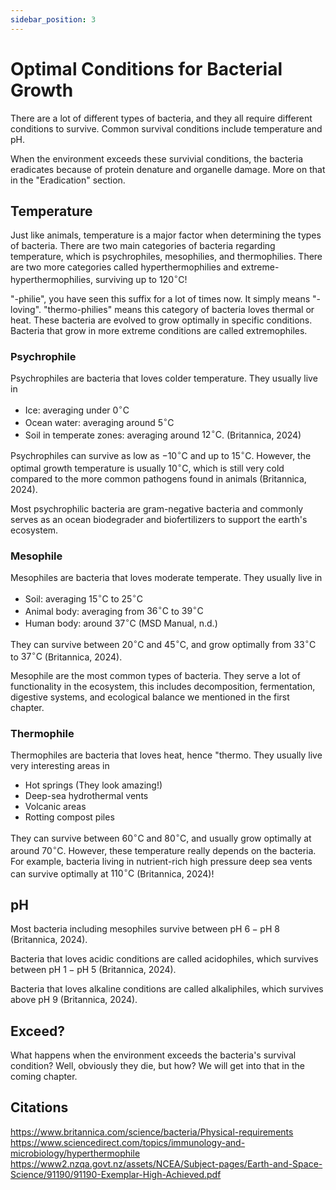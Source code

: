 ```yaml
---
sidebar_position: 3
---
```

# Optimal Conditions for Bacterial Growth
There are a lot of different types of bacteria, and they all require different conditions to survive. Common survival conditions include temperature and pH. 

When the environment exceeds these survivial conditions, the bacteria eradicates because of protein denature and organelle damage. More on that in the "Eradication" section.

## Temperature
Just like animals, temperature is a major factor when determining the types of bacteria. There are two main categories of bacteria regarding temperature, which is psychrophiles, mesophilies, and thermophilies. There are two more categories called hyperthermophilies and extreme-hyperthermophilies, surviving up to $120^\circ\text{C}$! 

"-philie", you have seen this suffix for a lot of times now. It simply means "-loving". "thermo-philies" means this category of bacteria loves thermal or heat. These bacteria are evolved to grow optimally in specific conditions. Bacteria that grow in more extreme conditions are called extremophiles.

### Psychrophile
Psychrophiles are bacteria that loves colder temperature. They usually live in 
- Ice: averaging under $0^\circ\text{C}$
- Ocean water: averaging around $5^\circ\text{C}$
- Soil in temperate zones: averaging around $12^\circ\text{C}$. 
(Britannica, 2024)

Psychrophiles can survive as low as $-10^\circ\text{C}$ and up to $15^\circ\text{C}$. However, the optimal growth temperature is usually $10^\circ\text{C}$, which is still very cold compared to the more common pathogens found in animals (Britannica, 2024).

Most psychrophilic bacteria are gram-negative bacteria and commonly serves as an ocean biodegrader and biofertilizers to support the earth's ecosystem. 

### Mesophile
Mesophiles are bacteria that loves moderate temperate. They usually live in
- Soil: averaging $15^\circ\text{C}$ to $25^\circ\text{C}$
- Animal body: averaging from $36^\circ\text{C}$ to $39^\circ\text{C}$
- Human body: around $37^\circ\text{C}$
(MSD Manual, n.d.)

They can survive between $20^\circ\text{{C}}$ and $45^\circ\text{C}$, and grow optimally from $33^\circ\text{C}$ to $37^\circ\text{C}$ (Britannica, 2024). 

Mesophile are the most common types of bacteria. They serve a lot of functionality in the ecosystem, this includes decomposition, fermentation, digestive systems, and ecological balance we mentioned in the first chapter. 

### Thermophile
Thermophiles are bacteria that loves heat, hence "thermo. They usually live very interesting areas in
- Hot springs (They look amazing!)
- Deep-sea hydrothermal vents 
- Volcanic areas
- Rotting compost piles

They can survive between $60^\circ\text{{C}}$ and $80^\circ\text{C}$, and usually grow optimally at around $70^\circ\text{C}$. However, these temperature really depends on the bacteria. For example, bacteria living in nutrient-rich high pressure deep sea vents can survive optimally at $110^\circ\text{C}$ (Britannica, 2024)! 

## pH
Most bacteria including mesophiles survive between $\text{pH }6-\text{pH }8$ (Britannica, 2024).

Bacteria that loves acidic conditions are called acidophiles, which survives between $\text{pH 1} - \text{pH 5}$ (Britannica, 2024).

Bacteria that loves alkaline conditions are called alkaliphiles, which survives above $\text{pH 9}$ (Britannica, 2024).

## Exceed?
What happens when the environment exceeds the bacteria's survival condition? Well, obviously they die, but how? We will get into that in the coming chapter.  

## Citations
https://www.britannica.com/science/bacteria/Physical-requirements
https://www.sciencedirect.com/topics/immunology-and-microbiology/hyperthermophile
https://www2.nzqa.govt.nz/assets/NCEA/Subject-pages/Earth-and-Space-Science/91190/91190-Exemplar-High-Achieved.pdf
